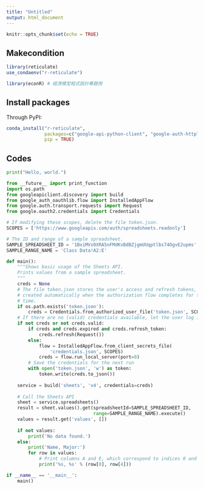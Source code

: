 ```yaml
---
title: "Untitled"
output: html_document
---
```


```r
knitr::opts_chunk$set(echo = TRUE)
```

## Makecondition

```r
library(reticulate)
use_condaenv("r-reticulate")

library(econR) # 經濟模型程式設計專題用
```

## Install packages

Through PyPI:
```r
conda_install("r-reticulate",
              packages=c("google-api-python-client", "google-auth-httplib2", "google-auth-oauthlib"),
              pip = TRUE)
```


## Codes

```python
print("Hello, world.")
```
```python
from __future__ import print_function
import os.path
from googleapiclient.discovery import build
from google_auth_oauthlib.flow import InstalledAppFlow
from google.auth.transport.requests import Request
from google.oauth2.credentials import Credentials

# If modifying these scopes, delete the file token.json.
SCOPES = ['https://www.googleapis.com/auth/spreadsheets.readonly']

# The ID and range of a sample spreadsheet.
SAMPLE_SPREADSHEET_ID = '1BxiMVs0XRA5nFMdKvBdBZjgmUUqptlbs74OgvE2upms'
SAMPLE_RANGE_NAME = 'Class Data!A2:E'

def main():
    """Shows basic usage of the Sheets API.
    Prints values from a sample spreadsheet.
    """
    creds = None
    # The file token.json stores the user's access and refresh tokens, and is
    # created automatically when the authorization flow completes for the first
    # time.
    if os.path.exists('token.json'):
        creds = Credentials.from_authorized_user_file('token.json', SCOPES)
    # If there are no (valid) credentials available, let the user log in.
    if not creds or not creds.valid:
        if creds and creds.expired and creds.refresh_token:
            creds.refresh(Request())
        else:
            flow = InstalledAppFlow.from_client_secrets_file(
                'credentials.json', SCOPES)
            creds = flow.run_local_server(port=0)
        # Save the credentials for the next run
        with open('token.json', 'w') as token:
            token.write(creds.to_json())
    
    service = build('sheets', 'v4', credentials=creds)
    
    # Call the Sheets API
    sheet = service.spreadsheets()
    result = sheet.values().get(spreadsheetId=SAMPLE_SPREADSHEET_ID,
                                range=SAMPLE_RANGE_NAME).execute()
    values = result.get('values', [])
    
    if not values:
        print('No data found.')
    else:
        print('Name, Major:')
        for row in values:
            # Print columns A and E, which correspond to indices 0 and 4.
            print('%s, %s' % (row[0], row[4]))

if __name__ == '__main__':
    main()

```

